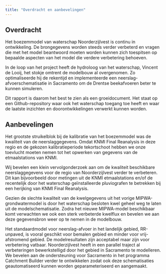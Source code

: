 ```yaml
---
title: "Overdracht en aanbevelingen"
---
```


## Overdracht

Het boezemmodel van waterschap Noorderzijlvest is continu in ontwikkeling. De brongegevens worden steeds verder verbeterd en vragen die met het model beantwoord moeten worden kunnen zich toespitsen op bepaalde aspecten van het model die verdere verbetering behoeven.

In de loop van het project heeft de hydroloog van het waterschap, Vincent de Looij, het stokje omtrent de modelbouw al overgenomen. Zo optimaliseerde hij de rekentijd en implementeerde een neerslag-afvoerschematisatie in Sacramento om de Drentse beekafvoeren beter te kunnen simuleren.

Dit rapport is daarom het best te zien als een groeidocument. Het staat op een Github-repository waar ook het waterschap toegang toe heeft en waar de laatste inzichten en doorontwikkelingen verwerkt kunnen worden.

## Aanbevelingen

Het grootste struikelblok bij de kalibratie van het boezemmodel was de kwaliteit van de neerslaggegevens. Omdat KNMI Final Reanalysis in deze regio en de gekozen kalibratieperiode tekortschoot hebben we onze toevlucht moeten nemen tot het opwerken van gegevens van de etmaalstations van KNMI.

Wij bevelen een klein vervolgonderzoek aan om de kwaliteit beschikbare neerslaggegevens voor de regio van Noorderzijlvest verder te verbeteren. Dit kan bijvoorbeeld door metingen uit de KNMI etmaalstations en/of de recentelijk door het waterschap geïnstalleerde pluviografen te betrekken bij een herijking van KNMI Final Reanalysis.

Gezien de slechte kwaliteit van de kwelgegevens uit het vorige MIPWA-grondwatermodel is door het waterschap besloten kwel geheel weg te laten uit de modelschematisatie. Zodra het nieuwe MIPWA-model beschikbaar komt verwachten we ook een sterk verbeterde kwelflux en bevelen we aan deze gegevensbron weer op te nemen in de modelbouw.

Het standaardmodel voor neerslag-afvoer in het landelijk gebied, RR-unpaved, is vooral geschikt voor bemalen gebied en minder voor vrij-afstromend gebied. De modelresultaten zijn acceptabel maar zijn voor verbetering vatbaar. Noorderzijlvest heeft in een parallel traject al verbeteringen bewerkstelligd door het gebied in Sacramento te modelleren. We bevelen aan de ondersteuning voor Sacramento in het programma Catchment Builder verder te ontwikkelen zodat ook deze schematisaties geautomatiseerd kunnen worden geparameteriseerd en aangemaakt.





